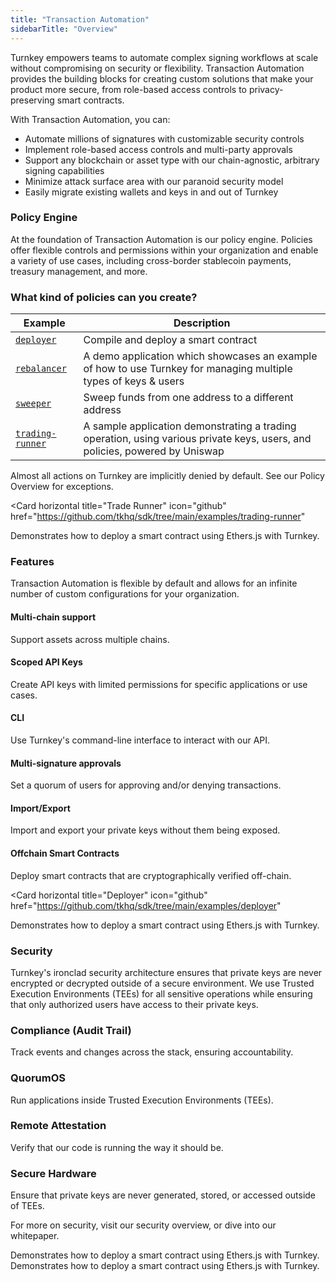 ```yaml
---
title: "Transaction Automation"
sidebarTitle: "Overview"
---
```


Turnkey empowers teams to automate complex signing workflows at scale without compromising on security or flexibility. Transaction Automation provides the building blocks for creating custom solutions that make your product more secure, from role-based access controls to privacy-preserving smart contracts.

With Transaction Automation, you can:

- Automate millions of signatures with customizable security controls
- Implement role-based access controls and multi-party approvals
- Support any blockchain or asset type with our chain-agnostic, arbitrary signing capabilities
- Minimize attack surface area with our paranoid security model
- Easily migrate existing wallets and keys in and out of Turnkey

### Policy Engine

At the foundation of Transaction Automation is our policy engine.
Policies offer flexible controls and permissions within your organization
and enable a variety of use cases, including cross-border stablecoin payments,
treasury management, and more.

### What kind of policies can you create?

| Example                                                                            | Description                                                                                                                 |
| ---------------------------------------------------------------------------------- | --------------------------------------------------------------------------------------------------------------------------- |
| [`deployer`](https://github.com/tkhq/sdk/tree/main/examples/deployer/)             | Compile and deploy a smart contract                                                                                         |
| [`rebalancer`](https://github.com/tkhq/sdk/tree/main/examples/rebalancer/)         | A demo application which showcases an example of how to use Turnkey for managing multiple types of keys & users             |
| [`sweeper`](https://github.com/tkhq/sdk/tree/main/examples/sweeper/)               | Sweep funds from one address to a different address                                                                         |
| [`trading-runner`](https://github.com/tkhq/sdk/tree/main/examples/trading-runner/) | A sample application demonstrating a trading operation, using various private keys, users, and policies, powered by Uniswap |

Almost all actions on Turnkey are implicitly denied by default.
See our Policy Overview for exceptions.

<Card
  horizontal
  title="Trade Runner"
  icon="github"
  href="https://github.com/tkhq/sdk/tree/main/examples/trading-runner"
>
  Demonstrates how to deploy a smart contract using Ethers.js with Turnkey.
</Card>

### Features

Transaction Automation is flexible by default and allows for an infinite number of custom configurations for your organization.

#### Multi-chain support

Support assets across multiple chains.

#### Scoped API Keys

Create API keys with limited permissions for specific applications or use cases.

#### CLI

Use Turnkey's command-line interface to interact with our API.

#### Multi-signature approvals

Set a quorum of users for approving and/or denying transactions.

#### Import\/Export

Import and export your private keys without them being exposed.

#### Offchain Smart Contracts

Deploy smart contracts that are cryptographically verified off-chain.

<Card
  horizontal
  title="Deployer"
  icon="github"
  href="https://github.com/tkhq/sdk/tree/main/examples/deployer"
>
  Demonstrates how to deploy a smart contract using Ethers.js with Turnkey.
</Card>

### Security

Turnkey's ironclad security architecture ensures that private keys are never
encrypted or decrypted outside of a secure environment.
We use Trusted Execution Environments (TEEs) for all sensitive operations
while ensuring that only authorized users have access to their private keys.

### Compliance (Audit Trail)

Track events and changes across the stack, ensuring accountability.

### QuorumOS

Run applications inside Trusted Execution Environments (TEEs).

### Remote Attestation

Verify that our code is running the way it should be.

### Secure Hardware

Ensure that private keys are never generated, stored, or accessed outside of TEEs.

For more on security, visit our security overview, or dive into our whitepaper.

<Columns cols={2}>
  <Card
    horizontal
    title="Deployer"
    icon="github"
    href="https://github.com/tkhq/sdk/tree/main/examples/deployer"
  >
    Demonstrates how to deploy a smart contract using Ethers.js with Turnkey.
  </Card>
  <Card
    horizontal
    title="Deployer"
    icon="github"
    href="https://github.com/tkhq/sdk/tree/main/examples/deployer"
  >
    Demonstrates how to deploy a smart contract using Ethers.js with Turnkey.
  </Card>
</Columns>
